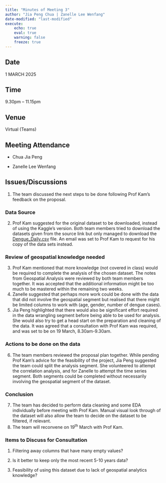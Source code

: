 ```yaml
---
title: "Minutes of Meeting 3"
author: "Jia Peng Chua | Zanelle Lee Wenfang"
date-modified: "last-modified"
execute:
    echo: true
    eval: true
    warning: false
    freeze: true
---
```


## Date

1 MARCH 2025

## Time

9.30pm – 11.15pm

## Venue

Virtual (Teams)

## Meeting Attendance

-   Chua Jia Peng

-   Zanelle Lee Wenfang

## Issues/Discussions

1.  The team discussed the next steps to be done following Prof Kam’s feedback on the proposal.

### Data Source

2.  Prof Kam suggested for the original dataset to be downloaded, instead of using the Kaggle’s version. Both team members tried to download the datasets given from the source link but only managed to download the [Dengue_Daily.csv](https://data.cdc.gov.tw/en/dataset/dengue-daily-determined-cases-1998) file. An email was set to Prof Kam to request for his copy of the data sets instead.

### Review of geospatial knowledge needed

3.  Prof Kam mentioned that more knowledge (not covered in class) would be required to complete the analysis of the chosen dataset. The notes from Geospatial Analysis were reviewed by both team members together. It was accepted that the additional information might be too much to be mastered within the remaining two weeks.
4.  Zanelle suggested that perhaps more work could be done with the data that did not involve the geospatial segment but realised that there might be limited columns to work with (age, gender, number of dengue cases).
5.  Jia Peng highlighted that there would also be significant effort required in the data wrangling segment before being able to be used for analysis. She would also try to get a head start on the preparation and cleaning of the data. It was agreed that a consultation with Prof Kam was required, and was set to be on 19 March, 8.30am-9.30am.

### Actions to be done on the data

6.  The team members reviewed the proposal plan together. While pending Prof Kam’s advice for the feasibility of the project, Jia Peng suggested the team could split the analysis segment. She volunteered to attempt the correlation analysis, and for Zanelle to attempt the time series segment. Both segments could be completed without necessarily involving the geospatial segment of the dataset.

### Conclusion

7.  The team has decided to perform data cleaning and some EDA individually before meeting with Prof Kam. Manual visual look through of the dataset will also allow the team to decide on the dataset to be filtered, if relevant.
8.  The team will reconvene on 19^th^ March with Prof Kam.

### Items to Discuss for Consultation

1.  Filtering away columns that have many empty values?

2.  Is it better to keep only the most recent 5-10 years data?

3.  Feasibility of using this dataset due to lack of geospatial analytics knowledge?

